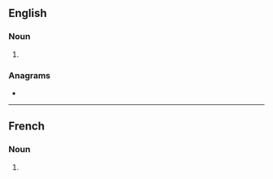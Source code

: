 ==English==

===Noun===
{{head|en|noun form}}

# {{plural of|guenon|lang=en}}

===Anagrams===
* {{anagrams|en|a=egnnosu|Gunnoes}}

----

==French==

===Noun===
{{head|fr|noun plural form|g=m}}

# {{plural of|guenon|lang=fr}}